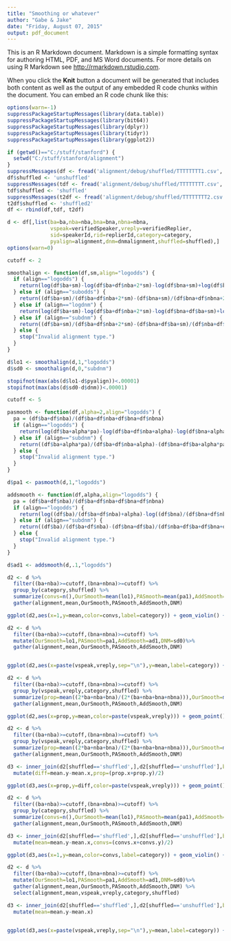 ```yaml
---
title: "Smoothing or whatever"
author: "Gabe & Jake"
date: "Friday, August 07, 2015"
output: pdf_document
---
```


This is an R Markdown document. Markdown is a simple formatting syntax for authoring HTML, PDF, and MS Word documents. For more details on using R Markdown see <http://rmarkdown.rstudio.com>.

When you click the **Knit** button a document will be generated that includes both content as well as the output of any embedded R code chunks within the document. You can embed an R code chunk like this:

```r
options(warn=-1)
suppressPackageStartupMessages(library(data.table))
suppressPackageStartupMessages(library(bit64))
suppressPackageStartupMessages(library(dplyr))
suppressPackageStartupMessages(library(tidyr))
suppressPackageStartupMessages(library(ggplot2))

if (getwd()=="C:/stuff/stanford") {
  setwd("C:/stuff/stanford/alignment")
}
suppressMessages(df <- fread('alignment/debug/shuffled/TTTTTTTT1.csv', header=T))
df$shuffled <- 'unshuffled'
suppressMessages(tdf <- fread('alignment/debug/shuffled/TTTTTTTT.csv', header=T))
tdf$shuffled <- 'shuffled'
suppressMessages(t2df <- fread('alignment/debug/shuffled/TTTTTTTT2.csv', header=T))
t2df$shuffled <- 'shuffled2'
df <- rbind(df,tdf, t2df)

d <- df[,list(ba=ba,nba=nba,bna=bna,nbna=nbna,
              vspeak=verifiedSpeaker,vreply=verifiedReplier,
              sid=speakerId,rid=replierId,category=category,
              pyalign=alignment,dnm=dnmalignment,shuffled=shuffled),]
options(warn=0)

cutoff <- 2
```

```r
smoothalign <- function(df,sm,align="logodds") {
  if (align=="logodds") {
    return(log(df$ba+sm)-log(df$ba+df$nba+2*sm)-log(df$bna+sm)+log(df$bna+df$nbna+2*sm))
  } else if (align=="subodds") {
    return((df$ba+sm)/(df$ba+df$nba+2*sm)-(df$bna+sm)/(df$bna+df$nbna+2*sm))
  } else if (align=="logdnm") {
    return(log(df$ba+sm)-log(df$ba+df$nba+2*sm)-log(df$bna+df$ba+sm)+log(df$nba+df$ba+df$bna+df$nbna+2*sm))
  } else if (align=="subdnm") {
    return((df$ba+sm)/(df$ba+df$nba+2*sm)-(df$bna+df$ba+sm)/(df$nba+df$ba+df$bna+df$nbna+2*sm))
  } else {
    stop("Invalid alignment type.")
  }
} 

d$lo1 <- smoothalign(d,1,"logodds")
d$sd0 <- smoothalign(d,0,"subdnm")

stopifnot(max(abs(d$lo1-d$pyalign))<.00001)
stopifnot(max(abs(d$sd0-d$dnm))<.00001)

cutoff <- 5

```

```r
pasmooth <- function(df,alpha=2,align="logodds") {
  pa = (df$ba+df$nba)/(df$ba+df$nba+df$bna+df$nbna)
  if (align=="logodds") {
    return(log(df$ba+alpha*pa)-log(df$ba+df$nba+alpha)-log(df$bna+alpha*(1-pa))+log(df$bna+df$nbna+alpha))
  } else if (align=="subdnm") {
    return((df$ba+alpha*pa)/(df$ba+df$nba+alpha)-(df$bna+df$ba+alpha*pa)/(df$nba+df$ba+df$bna+df$nbna+alpha))
  } else {
    stop("Invalid alignment type.")
  }
} 

d$pa1 <- pasmooth(d,1,"logodds")
```

```r
addsmooth <- function(df,alpha,align="logodds") {
  pa = (df$ba+df$nba)/(df$ba+df$nba+df$bna+df$nbna)
  if (align=="logodds") {
    return(log((df$ba)/(df$ba+df$nba)+alpha)-log((df$bna)/(df$bna+df$nbna)+alpha))
  } else if (align=="subdnm") {
    return((df$ba)/(df$ba+df$nba)-(df$bna+df$ba)/(df$nba+df$ba+df$bna+df$nbna))
  } else {
    stop("Invalid alignment type.")
  }
} 

d$ad1 <- addsmooth(d,.1,"logodds")
```

```r
d2 <- d %>%
  filter((ba+nba)>=cutoff,(bna+nbna)>=cutoff) %>%
  group_by(category,shuffled) %>%
  summarize(convs=n(),OurSmooth=mean(lo1),PASmooth=mean(pa1),AddSmooth=mean(ad1),DNM=mean(sd0))%>%
  gather(alignment,mean,OurSmooth,PASmooth,AddSmooth,DNM)

ggplot(d2,aes(x=1,y=mean,color=convs,label=category)) + geom_violin() + geom_text(position=position_jitter(w=0.2),size=4) + stat_summary(geom="point",fun.y="mean") + labs(title=paste("By-marker aggregated alignment (Cutoff=",cutoff,")",sep=''),x="Test run number",y="Mean alignment",color="Speaker-replier\npairs using\nthe marker") + facet_grid(alignment~shuffled,scales="free") + geom_hline(yintercept=0) + theme_grey() + theme(axis.text.x = element_blank(), axis.ticks.x = element_blank())

```

```r
d2 <- d %>%
  filter((ba+nba)>=cutoff,(bna+nbna)>=cutoff) %>%
  mutate(OurSmooth=lo1,PASmooth=pa1,AddSmooth=ad1,DNM=sd0)%>%
  gather(alignment,mean,OurSmooth,PASmooth,AddSmooth,DNM)


ggplot(d2,aes(x=paste(vspeak,vreply,sep="\n"),y=mean,label=category)) + geom_violin() + stat_summary(geom="point",fun.y="mean") + labs(title=paste("Alignments over all\nspeaker-replier-marker triplets (Cutoff=",cutoff,")",sep=''),x="Speaker/replier verification",y="Mean alignment",color="Speaker-replier\npairs using\nthe marker") + facet_grid(alignment~shuffled,scales="free") + theme_grey()
```

```r
d2 <- d %>%
  filter((ba+nba)>=cutoff,(bna+nbna)>=cutoff) %>%
  group_by(vspeak,vreply,category,shuffled) %>%
  summarize(prop=mean((2*ba+nba+bna)/(2*(ba+nba+bna+nbna))),OurSmooth=mean(lo1),PASmooth=mean(pa1),AddSmooth=mean(ad1),DNM=mean(sd0))%>%
  gather(alignment,mean,OurSmooth,PASmooth,AddSmooth,DNM)

ggplot(d2,aes(x=prop,y=mean,color=paste(vspeak,vreply))) + geom_point() +geom_smooth(method='lm') + labs(title=paste("By-marker aggregated alignment\nagainst frequency (Cutoff=",cutoff,")",sep=''),x="Marker frequency",y="Mean alignment",color="Speaker/replier\nverification") + facet_grid(alignment~shuffled,scales="free") + theme_bw()
```


```r
d2 <- d %>%
  filter((ba+nba)>=cutoff,(bna+nbna)>=cutoff) %>%
  group_by(vspeak,vreply,category,shuffled) %>%
  summarize(prop=mean((2*ba+nba+bna)/(2*(ba+nba+bna+nbna))),OurSmooth=mean(lo1),PASmooth=mean(pa1),AddSmooth=mean(ad1),DNM=mean(sd0))%>%
  gather(alignment,mean,OurSmooth,PASmooth,AddSmooth,DNM)

d3 <- inner_join(d2[shuffled=='shuffled',],d2[shuffled=='unshuffled'],by=c('vspeak','vreply','category','alignment')) %>%
  mutate(diff=mean.y-mean.x,prop=(prop.x+prop.y)/2)

ggplot(d3,aes(x=prop,y=diff,color=paste(vspeak,vreply))) + geom_point() +geom_smooth(method='lm') + labs(title=paste("By-marker aggregated alignment\nagainst frequency (Cutoff=",cutoff,")",sep=''),x="Marker frequency",y="Mean alignment",color="Speaker/replier\nverification") + facet_grid(~alignment,scales="free") + theme_bw()
```


```r
d2 <- d %>%
  filter((ba+nba)>=cutoff,(bna+nbna)>=cutoff) %>%
  group_by(category,shuffled) %>%
  summarize(convs=n(),OurSmooth=mean(lo1),PASmooth=mean(pa1),AddSmooth=mean(ad1),DNM=mean(sd0))%>%
  gather(alignment,mean,OurSmooth,PASmooth,AddSmooth,DNM)

d3 <- inner_join(d2[shuffled=='shuffled',],d2[shuffled=='unshuffled'],by=c('category','alignment')) %>%
  mutate(mean=mean.y-mean.x,convs=(convs.x+convs.y)/2)

ggplot(d3,aes(x=1,y=mean,color=convs,label=category)) + geom_violin() + geom_text(position=position_jitter(w=0.2),size=4) + stat_summary(geom="point",fun.y="mean") + labs(title=paste("By-marker aggregated alignment (Cutoff=",cutoff,")",sep=''),x="Test run number",y="Mean alignment",color="Speaker-replier\npairs using\nthe marker") + facet_grid(~alignment,scales="free") + geom_hline(yintercept=0) + theme_grey() + theme(axis.text.x = element_blank(), axis.ticks.x = element_blank())

```

```r
d2 <- d %>%
  filter((ba+nba)>=cutoff,(bna+nbna)>=cutoff) %>%
  mutate(OurSmooth=lo1,PASmooth=pa1,AddSmooth=ad1,DNM=sd0)%>%
  gather(alignment,mean,OurSmooth,PASmooth,AddSmooth,DNM) %>%
  select(alignment,mean,vspeak,vreply,category,shuffled)

d3 <- inner_join(d2[shuffled=='shuffled',],d2[shuffled=='unshuffled'],by=c('vspeak','vreply','category','alignment')) %>%
  mutate(mean=mean.y-mean.x)


ggplot(d3,aes(x=paste(vspeak,vreply,sep="\n"),y=mean,label=category)) + geom_violin() + stat_summary(geom="point",fun.y="mean") + labs(title=paste("Alignments over all\nspeaker-replier-marker triplets (Cutoff=",cutoff,")",sep=''),x="Speaker/replier verification",y="Mean alignment",color="Speaker-replier\npairs using\nthe marker") + facet_grid(alignment~shuffled,scales="free") + theme_grey()
```
